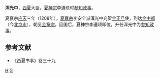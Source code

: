 '''浑光中'''，[[西夏|西夏]]大臣，[[夏神宗|夏神宗]]李遵顼时[[参知政事|参知政事]]。

夏襄宗[[应天_(西夏)|应天]]三年（1208年），[[夏襄宗|夏襄宗]]李安全派浑光中充贺[[金朝|金]][[春节|正旦]]使，到达[[金中都|金中都]]（今[[北京市|北京市]]），朝见[[金章宗|金章宗]]。回国后，夏神宗李遵顼即位，升任浑光中为[[参知政事|参知政事]]。
==参考文献==
* 《西夏书事》卷三十九
[[分类:西夏官员|H]]
[[分类:浑姓|G]]